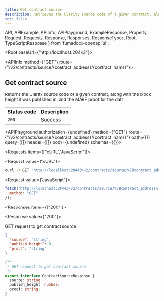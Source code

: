 ```yaml
---
title: Get contract source
description: Retrieves the Clarity source code of a given contract, along with the block height it was published in, and the MARF proof for the data.
toc: false
---
```


  API,
  APIExample,
  APIInfo,
  APIPlayground,
  ExampleResponse,
  Property,
  Request,
  Requests,
  Response,
  Responses,
  ResponseTypes,
  Root,
  TypeScriptResponse
} from 'fumadocs-openapi/ui';

<Root baseUrl={"http://localhost:20443"}>

<API>

<APIInfo method={"GET"} route={"/v2/contracts/source/{contract_address}/{contract_name}"}>

## Get contract source

Returns the Clarity source code of a given contract, along with the block height it was published in, and the MARF proof for the data

| Status code | Description |
| ----------- | ----------- |
| `200` | Success |

<APIPlayground authorization={undefined} method={"GET"} route={"/v2/contracts/source/{contract_address}/{contract_name}"} path={[]} query={[]} header={[]} body={undefined} schemas={{}}>

</APIPlayground>

</APIInfo>

<APIExample>

<Requests items={["cURL","JavaScript"]}>

<Request value={"cURL"}>

```bash
curl -X GET "http://localhost:20443/v2/contracts/source/%7Bcontract_address%7D/%7Bcontract_name%7D"
```

</Request>

<Request value={"JavaScript"}>

```js
fetch("http://localhost:20443/v2/contracts/source/%7Bcontract_address%7D/%7Bcontract_name%7D", {
  method: "GET"
});
```

</Request>

</Requests>

<Responses items={["200"]}>

<Response value={"200"}>

GET request to get contract source

<ResponseTypes>

<ExampleResponse>

```json
{
  "source": "string",
  "publish_height": 0,
  "proof": "string"
}
```

</ExampleResponse>

<TypeScriptResponse>

```ts
/**
 * GET request to get contract source
 */
export interface ContractSourceResponse {
  source: string;
  publish_height: number;
  proof: string;
}
```

</TypeScriptResponse>

</ResponseTypes>

</Response>

</Responses>

</APIExample>

</API>

</Root>
